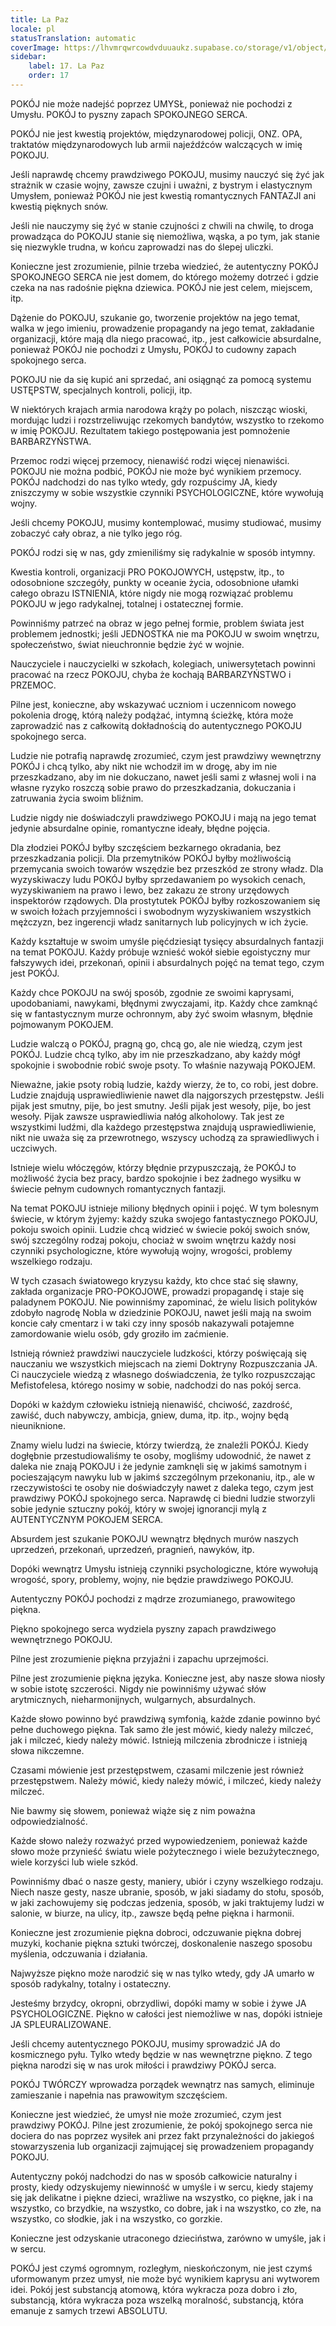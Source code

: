 ```yaml
---
title: La Paz
locale: pl
statusTranslation: automatic
coverImage: https://lhvmrqwrcowdvduuaukz.supabase.co/storage/v1/object/public/strapi-uploads/small_cover-educacion-fundamental.webp-2d51a7828a2b1309555be27f7e2a61a0.webp
sidebar:
    label: 17. La Paz
    order: 17
---
```

POKÓJ nie może nadejść poprzez UMYSŁ, ponieważ nie pochodzi z Umysłu. POKÓJ to pyszny zapach SPOKOJNEGO SERCA.

POKÓJ nie jest kwestią projektów, międzynarodowej policji, ONZ. OPA, traktatów międzynarodowych lub armii najeźdźców walczących w imię POKOJU.

Jeśli naprawdę chcemy prawdziwego POKOJU, musimy nauczyć się żyć jak strażnik w czasie wojny, zawsze czujni i uważni, z bystrym i elastycznym Umysłem, ponieważ POKÓJ nie jest kwestią romantycznych FANTAZJI ani kwestią pięknych snów.

Jeśli nie nauczymy się żyć w stanie czujności z chwili na chwilę, to droga prowadząca do POKOJU stanie się niemożliwa, wąska, a po tym, jak stanie się niezwykle trudna, w końcu zaprowadzi nas do ślepej uliczki.

Konieczne jest zrozumienie, pilnie trzeba wiedzieć, że autentyczny POKÓJ SPOKOJNEGO SERCA nie jest domem, do którego możemy dotrzeć i gdzie czeka na nas radośnie piękna dziewica. POKÓJ nie jest celem, miejscem, itp.

Dążenie do POKOJU, szukanie go, tworzenie projektów na jego temat, walka w jego imieniu, prowadzenie propagandy na jego temat, zakładanie organizacji, które mają dla niego pracować, itp., jest całkowicie absurdalne, ponieważ POKÓJ nie pochodzi z Umysłu, POKÓJ to cudowny zapach spokojnego serca.

POKOJU nie da się kupić ani sprzedać, ani osiągnąć za pomocą systemu USTĘPSTW, specjalnych kontroli, policji, itp.

W niektórych krajach armia narodowa krąży po polach, niszcząc wioski, mordując ludzi i rozstrzeliwując rzekomych bandytów, wszystko to rzekomo w imię POKOJU. Rezultatem takiego postępowania jest pomnożenie BARBARZYŃSTWA.

Przemoc rodzi więcej przemocy, nienawiść rodzi więcej nienawiści. POKOJU nie można podbić, POKÓJ nie może być wynikiem przemocy. POKÓJ nadchodzi do nas tylko wtedy, gdy rozpuścimy JA, kiedy zniszczymy w sobie wszystkie czynniki PSYCHOLOGICZNE, które wywołują wojny.

Jeśli chcemy POKOJU, musimy kontemplować, musimy studiować, musimy zobaczyć cały obraz, a nie tylko jego róg.

POKÓJ rodzi się w nas, gdy zmieniliśmy się radykalnie w sposób intymny.

Kwestia kontroli, organizacji PRO POKOJOWYCH, ustępstw, itp., to odosobnione szczegóły, punkty w oceanie życia, odosobnione ułamki całego obrazu ISTNIENIA, które nigdy nie mogą rozwiązać problemu POKOJU w jego radykalnej, totalnej i ostatecznej formie.

Powinniśmy patrzeć na obraz w jego pełnej formie, problem świata jest problemem jednostki; jeśli JEDNOSTKA nie ma POKOJU w swoim wnętrzu, społeczeństwo, świat nieuchronnie będzie żyć w wojnie.

Nauczyciele i nauczycielki w szkołach, kolegiach, uniwersytetach powinni pracować na rzecz POKOJU, chyba że kochają BARBARZYŃSTWO i PRZEMOC.

Pilne jest, konieczne, aby wskazywać uczniom i uczennicom nowego pokolenia drogę, którą należy podążać, intymną ścieżkę, która może zaprowadzić nas z całkowitą dokładnością do autentycznego POKOJU spokojnego serca.

Ludzie nie potrafią naprawdę zrozumieć, czym jest prawdziwy wewnętrzny POKÓJ i chcą tylko, aby nikt nie wchodził im w drogę, aby im nie przeszkadzano, aby im nie dokuczano, nawet jeśli sami z własnej woli i na własne ryzyko roszczą sobie prawo do przeszkadzania, dokuczania i zatruwania życia swoim bliźnim.

Ludzie nigdy nie doświadczyli prawdziwego POKOJU i mają na jego temat jedynie absurdalne opinie, romantyczne ideały, błędne pojęcia.

Dla złodziei POKÓJ byłby szczęściem bezkarnego okradania, bez przeszkadzania policji. Dla przemytników POKÓJ byłby możliwością przemycania swoich towarów wszędzie bez przeszkód ze strony władz. Dla wyzyskiwaczy ludu POKÓJ byłby sprzedawaniem po wysokich cenach, wyzyskiwaniem na prawo i lewo, bez zakazu ze strony urzędowych inspektorów rządowych. Dla prostytutek POKÓJ byłby rozkoszowaniem się w swoich łożach przyjemności i swobodnym wyzyskiwaniem wszystkich mężczyzn, bez ingerencji władz sanitarnych lub policyjnych w ich życie.

Każdy kształtuje w swoim umyśle pięćdziesiąt tysięcy absurdalnych fantazji na temat POKOJU. Każdy próbuje wznieść wokół siebie egoistyczny mur fałszywych idei, przekonań, opinii i absurdalnych pojęć na temat tego, czym jest POKÓJ.

Każdy chce POKOJU na swój sposób, zgodnie ze swoimi kaprysami, upodobaniami, nawykami, błędnymi zwyczajami, itp. Każdy chce zamknąć się w fantastycznym murze ochronnym, aby żyć swoim własnym, błędnie pojmowanym POKOJEM.

Ludzie walczą o POKÓJ, pragną go, chcą go, ale nie wiedzą, czym jest POKÓJ. Ludzie chcą tylko, aby im nie przeszkadzano, aby każdy mógł spokojnie i swobodnie robić swoje psoty. To właśnie nazywają POKOJEM.

Nieważne, jakie psoty robią ludzie, każdy wierzy, że to, co robi, jest dobre. Ludzie znajdują usprawiedliwienie nawet dla najgorszych przestępstw. Jeśli pijak jest smutny, pije, bo jest smutny. Jeśli pijak jest wesoły, pije, bo jest wesoły. Pijak zawsze usprawiedliwia nałóg alkoholowy. Tak jest ze wszystkimi ludźmi, dla każdego przestępstwa znajdują usprawiedliwienie, nikt nie uważa się za przewrotnego, wszyscy uchodzą za sprawiedliwych i uczciwych.

Istnieje wielu włóczęgów, którzy błędnie przypuszczają, że POKÓJ to możliwość życia bez pracy, bardzo spokojnie i bez żadnego wysiłku w świecie pełnym cudownych romantycznych fantazji.

Na temat POKOJU istnieje miliony błędnych opinii i pojęć. W tym bolesnym świecie, w którym żyjemy: każdy szuka swojego fantastycznego POKOJU, pokoju swoich opinii. Ludzie chcą widzieć w świecie pokój swoich snów, swój szczególny rodzaj pokoju, chociaż w swoim wnętrzu każdy nosi czynniki psychologiczne, które wywołują wojny, wrogości, problemy wszelkiego rodzaju.

W tych czasach światowego kryzysu każdy, kto chce stać się sławny, zakłada organizacje PRO-POKOJOWE, prowadzi propagandę i staje się paladynem POKOJU. Nie powinniśmy zapominać, że wielu lisich polityków zdobyło nagrodę Nobla w dziedzinie POKOJU, nawet jeśli mają na swoim koncie cały cmentarz i w taki czy inny sposób nakazywali potajemne zamordowanie wielu osób, gdy groziło im zaćmienie.

Istnieją również prawdziwi nauczyciele ludzkości, którzy poświęcają się nauczaniu we wszystkich miejscach na ziemi Doktryny Rozpuszczania JA. Ci nauczyciele wiedzą z własnego doświadczenia, że tylko rozpuszczając Mefistofelesa, którego nosimy w sobie, nadchodzi do nas pokój serca.

Dopóki w każdym człowieku istnieją nienawiść, chciwość, zazdrość, zawiść, duch nabywczy, ambicja, gniew, duma, itp. itp., wojny będą nieuniknione.

Znamy wielu ludzi na świecie, którzy twierdzą, że znaleźli POKÓJ. Kiedy dogłębnie przestudiowaliśmy te osoby, mogliśmy udowodnić, że nawet z daleka nie znają POKOJU i że jedynie zamknęli się w jakimś samotnym i pocieszającym nawyku lub w jakimś szczególnym przekonaniu, itp., ale w rzeczywistości te osoby nie doświadczyły nawet z daleka tego, czym jest prawdziwy POKÓJ spokojnego serca. Naprawdę ci biedni ludzie stworzyli sobie jedynie sztuczny pokój, który w swojej ignorancji mylą z AUTENTYCZNYM POKOJEM SERCA.

Absurdem jest szukanie POKOJU wewnątrz błędnych murów naszych uprzedzeń, przekonań, uprzedzeń, pragnień, nawyków, itp.

Dopóki wewnątrz Umysłu istnieją czynniki psychologiczne, które wywołują wrogość, spory, problemy, wojny, nie będzie prawdziwego POKOJU.

Autentyczny POKÓJ pochodzi z mądrze zrozumianego, prawowitego piękna.

Piękno spokojnego serca wydziela pyszny zapach prawdziwego wewnętrznego POKOJU.

Pilne jest zrozumienie piękna przyjaźni i zapachu uprzejmości.

Pilne jest zrozumienie piękna języka. Konieczne jest, aby nasze słowa niosły w sobie istotę szczerości. Nigdy nie powinniśmy używać słów arytmicznych, nieharmonijnych, wulgarnych, absurdalnych.

Każde słowo powinno być prawdziwą symfonią, każde zdanie powinno być pełne duchowego piękna. Tak samo źle jest mówić, kiedy należy milczeć, jak i milczeć, kiedy należy mówić. Istnieją milczenia zbrodnicze i istnieją słowa nikczemne.

Czasami mówienie jest przestępstwem, czasami milczenie jest również przestępstwem. Należy mówić, kiedy należy mówić, i milczeć, kiedy należy milczeć.

Nie bawmy się słowem, ponieważ wiąże się z nim poważna odpowiedzialność.

Każde słowo należy rozważyć przed wypowiedzeniem, ponieważ każde słowo może przynieść światu wiele pożytecznego i wiele bezużytecznego, wiele korzyści lub wiele szkód.

Powinniśmy dbać o nasze gesty, maniery, ubiór i czyny wszelkiego rodzaju. Niech nasze gesty, nasze ubranie, sposób, w jaki siadamy do stołu, sposób, w jaki zachowujemy się podczas jedzenia, sposób, w jaki traktujemy ludzi w salonie, w biurze, na ulicy, itp., zawsze będą pełne piękna i harmonii.

Konieczne jest zrozumienie piękna dobroci, odczuwanie piękna dobrej muzyki, kochanie piękna sztuki twórczej, doskonalenie naszego sposobu myślenia, odczuwania i działania.

Najwyższe piękno może narodzić się w nas tylko wtedy, gdy JA umarło w sposób radykalny, totalny i ostateczny.

Jesteśmy brzydcy, okropni, obrzydliwi, dopóki mamy w sobie i żywe JA PSYCHOLOGICZNE. Piękno w całości jest niemożliwe w nas, dopóki istnieje JA SPLEURALIZOWANE.

Jeśli chcemy autentycznego POKOJU, musimy sprowadzić JA do kosmicznego pyłu. Tylko wtedy będzie w nas wewnętrzne piękno. Z tego piękna narodzi się w nas urok miłości i prawdziwy POKÓJ serca.

POKÓJ TWÓRCZY wprowadza porządek wewnątrz nas samych, eliminuje zamieszanie i napełnia nas prawowitym szczęściem.

Konieczne jest wiedzieć, że umysł nie może zrozumieć, czym jest prawdziwy POKÓJ. Pilne jest zrozumienie, że pokój spokojnego serca nie dociera do nas poprzez wysiłek ani przez fakt przynależności do jakiegoś stowarzyszenia lub organizacji zajmującej się prowadzeniem propagandy POKOJU.

Autentyczny pokój nadchodzi do nas w sposób całkowicie naturalny i prosty, kiedy odzyskujemy niewinność w umyśle i w sercu, kiedy stajemy się jak delikatne i piękne dzieci, wrażliwe na wszystko, co piękne, jak i na wszystko, co brzydkie, na wszystko, co dobre, jak i na wszystko, co złe, na wszystko, co słodkie, jak i na wszystko, co gorzkie.

Konieczne jest odzyskanie utraconego dzieciństwa, zarówno w umyśle, jak i w sercu.

POKÓJ jest czymś ogromnym, rozległym, nieskończonym, nie jest czymś uformowanym przez umysł, nie może być wynikiem kaprysu ani wytworem idei. Pokój jest substancją atomową, która wykracza poza dobro i zło, substancją, która wykracza poza wszelką moralność, substancją, która emanuje z samych trzewi ABSOLUTU.

